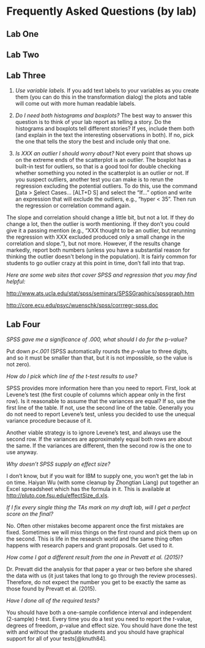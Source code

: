# Frequently Asked Questions (by lab)

## Lab One

## Lab Two

## Lab Three


1)  *Use variable labels.* If you add text labels to your variables as
    you create them (you can do this in the transformation dialog) the
    plots and table will come out with more human readable labels.

2)  *Do I need both histograms and boxplots?* The best way to answer
    this question is to think of your lab report as telling a story. Do
    the histograms and boxplots tell different stories? If yes, include
    them both (and explain in the text the interesting observations in
    both). If no, pick the one that tells the story the best and include
    only that one.

3)  *Is XXX an outlier I should worry about?* Not every point that shows
    up on the extreme ends of the scatterplot is an outlier. The boxplot
    has a built-in test for outliers, so that is a good tool for double
    checking whether something you noted in the scatterplot is an
    outlier or not. If you suspect outliers, another test you can make
    is to rerun the regression excluding the potential outliers. To do
    this, use the command [D]{.underline}ata \> [S]{.underline}elect
    Cases... \[ALT+D S\] and select the "If..." option and write an
    expression that will exclude the outliers, e.g., "hyper \< 35". Then
    run the regression or correlation command again.

The slope and correlation should change a little bit, but not a lot. If
they do change a lot, then the outlier is worth mentioning. If they
don't you could give it a passing mention (e.g., "XXX thought to be an
outlier, but rerunning the regression with XXX excluded produced only a
small change in the correlation and slope."), but not more. However, if
the results change markedly, report both numbers (unless you have a
substantial reason for thinking the outlier doesn\'t belong in the
population). It is fairly common for students to go outlier crazy at
this point in time, don't fall into that trap.

*Here are some web sites that cover SPSS and regression that you may
find helpful:*

[[http://www.ats.ucla.edu/stat/spss/seminars/SPSSGraphics/spssgraph.htm]{.underline}](http://www.ats.ucla.edu/stat/spss/seminars/SPSSGraphics/spssgraph.htm)

[[http://core.ecu.edu/psyc/wuenschk/spss/corrregr-spss.doc]{.underline}](http://core.ecu.edu/psyc/wuenschk/spss/corrregr-spss.doc)

## Lab Four

*SPSS gave me a significance of .000, what should I do for the*
p*-value?*

Put down *p\<.001* (SPSS automatically rounds the *p-*value to three
digits, and so it must be smaller than that, but it is not impossible,
so the value is not zero).

*How do I pick which line of the t-test results to use?*

SPSS provides more information here than you need to report. First, look
at Levene's test (the first couple of columns which appear only in the
first row). Is it reasonable to assume that the variances are equal? If
so, use the first line of the table. If not, use the second line of the
table. Generally you do not need to report Levene's test, unless you
decided to use the unequal variance procedure because of it.

Another viable strategy is to ignore Levene's test, and always use the
second row. If the variances are approximately equal both rows are about
the same. If the variances are different, then the second row is the one
to use anyway.

*Why doesn't SPSS supply an effect size?*

I don't know, but if you wait for IBM to supply one, you won't get the
lab in on time. Haiyan Wu (with some cleanup by Zhongtian Liang) put
together an Excel spreadsheet which has the formula in it. This is
available at
[[http://pluto.coe.fsu.edu/effectSize\_d.xls]{.underline}](http://pluto.coe.fsu.edu/effectSize_d.xls).

*If I fix every single thing the TAs mark on my draft lab, will I get a
perfect score on the final?*

No. Often other mistakes become apparent once the first mistakes are
fixed. Sometimes we will miss things on the first round and pick them up
on the second. This is life in the research world and the same thing
often happens with research papers and grant proposals. Get used to it.

*How come I got a different result from the one in Prevatt et al.
(2015)?*

Dr. Prevatt did the analysis for that paper a year or two before she
shared the data with us (it just takes that long to go through the
review processes). Therefore, do not expect the number you get to be
exactly the same as those found by Prevatt et al. (2015).

*Have I done all of the required tests?*

You should have both a one-sample confidence interval and independent
(2-sample) *t*-test. Every time you do a test you need to report the
*t-*value, degrees of freedom, *p*-value and effect size. You should
have done the test with and without the graduate students and you should
have graphical support for all of your tests[@knuth84].
